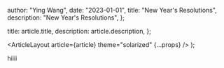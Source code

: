 
  author: "Ying Wang",
  date: "2023-01-01",
  title: "New Year's Resolutions",
  description: "New Year's Resolutions",
};

  title: article.title,
  description: article.description,
};

  <ArticleLayout article={article} theme="solarized" {...props} />
);

hiiii
